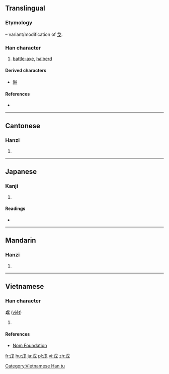 ==Translingual==

===Etymology===
{{liushu|i}} – variant/modification of [[戈]].

===Han character===
{{Han char|rn=62|rad=戈|as=01|sn=5|four=53700|canj=IV}}

# [[battle-axe]], [[halberd]]

====Derived characters====
* [[越]]

====References====
* {{Han ref|kx=0411.020|dkj=11531|dj=0752.060|hdz=21397.060|uh=6209|ud=25097|bh=C97C|bd=51580}}

----

==Cantonese==

===Hanzi===
{{yue-hanzi|jyut=[[jyut6]]|y=yut6}}

# {{defn|lang=yue|sort=戈01}}

----

==Japanese==

===Kanji===
{{ja-kanji|grade=|rs=戈01}}

# {{defn|lang=ja|sort=戈01}}

====Readings====
* {{ja-readings|on=[[えつ]] (etsu)|kun=[[まさかり]] (masakari)}}

----

==Mandarin==

===Hanzi===
{{cmn-hanzi|pin=[[yuè]] ([[yue4]])|wg=yüeh<sup>4</sup>}}

# {{defn|lang=cmn|sort=戈01}}

----

==Vietnamese==

===Han character===
'''戉''' ([[việt]])

# {{defn|lang=vi}}

====References====
*[http://nomfoundation.org/common/nom_details.php?codepoint=6209&img=1 Nom Foundation]

[[Category:Vietnamese Han tu]]

[[fr:戉]]
[[hu:戉]]
[[ja:戉]]
[[pl:戉]]
[[vi:戉]]
[[zh:戉]]